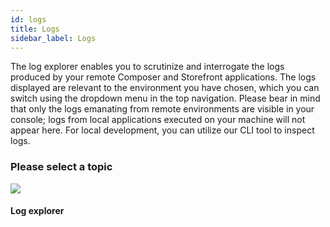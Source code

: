 ```yaml
---
id: logs
title: Logs
sidebar_label: Logs
---
```



The log explorer enables you to scrutinize and interrogate the logs produced by your remote Composer and Storefront applications. The logs displayed are relevant to the environment you have chosen, which you can switch using the dropdown menu in the top navigation. Please bear in mind that only the logs emanating from remote environments are visible in your console; logs from local applications executed on your machine will not appear here. For local development, you can utilize our CLI tool to inspect logs.



<Notice />

### Please select a topic
<div className="flex mb80 brighten">
  <Card to="/docs/console/logs/log-entries">
    <img src="/docs/img/icons/bug.svg" />
    <h4>Log explorer</h4>
    <p></p>
  </Card>
</div>